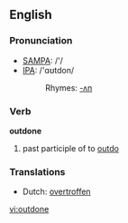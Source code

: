 ==English==

===Pronunciation===
*[[w:SAMPA|SAMPA]]: /'/
*[[w:IPA|IPA]]: /'ɑʊtdon/
*:Rhymes: [[Rhymes:English:-ʌn|-ʌn]]

===Verb===
'''outdone'''

# past participle of to [[outdo]]

===Translations===
*Dutch: [[overtroffen]]

[[vi:outdone]]
